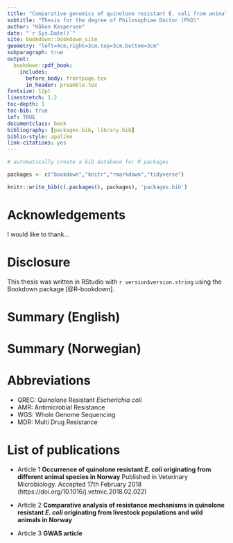 ```yaml
--- 
title: "Comparative genomics of quinolone resistant E. coli from animal sources - The application of bioinformatics..."
subtitle: "Thesis for the degree of Philosophiae Doctor (PhD)"
author: "Håkon Kaspersen"
date: "`r Sys.Date()`"
site: bookdown::bookdown_site
geometry: "left=4cm,right=3cm,top=3cm,bottom=3cm"
subparagraph: true
output:
  bookdown::pdf_book:
    includes:
      before_body: frontpage.tex
      in_header: preamble.tex
fontsize: 12pt
linestretch: 1.2
toc-depth: 1
toc-bib: true
lof: TRUE
documentclass: book
bibliography: [packages.bib, library.bib]
biblio-style: apalike
link-citations: yes
---
```


```r
# automatically create a bib database for R packages

packages <- c("bookdown","knitr","rmarkdown","tidyverse")

knitr::write_bib(c(.packages(), packages), 'packages.bib')
```

# Acknowledgements
I would like to thank...

# Disclosure
This thesis was written in RStudio with `r version$version.string` using the Bookdown package [@R-bookdown].

# Summary (English)


# Summary (Norwegian)


# Abbreviations
- QREC: Quinolone Resistant _Escherichia coli_
- AMR: Antimicrobial Resistance
- WGS: Whole Genome Sequencing
- MDR: Multi Drug Resistance


# List of publications

- Article 1
**Occurrence of quinolone resistant _E. coli_ originating from different animal species in Norway**
Published in Veterinary Microbiology. Accepted 17th February 2018 (https://doi.org/10.1016/j.vetmic.2018.02.022)

- Article 2
**Comparative analysis of resistance mechanisms in quinolone resistant _E. coli_ originating from livestock populations and wild animals in Norway**

- Article 3
**GWAS article**